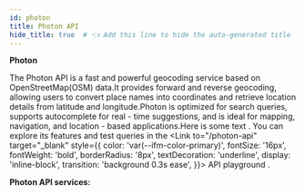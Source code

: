 ```yaml
---
id: photon
title: Photon API
hide_title: true  # 👈 Add this line to hide the auto-generated title
---
```




**Photon**

The Photon API is a fast and powerful geocoding service based on OpenStreetMap(OSM) data.It provides forward and reverse geocoding, allowing users to convert place names into coordinates and retrieve location details from latitude and longitude.Photon is optimized for search queries, supports autocomplete for real - time suggestions, and is ideal for mapping, navigation, and location - based applications.Here is some text
. You can explore its features and test queries in the <Link to="/photon-api"
target="_blank"
style={{ 
  color: 'var(--ifm-color-primary)', 
  fontSize: '16px',
  fontWeight: 'bold',
  borderRadius: '8px',
  textDecoration: 'underline',
  display: 'inline-block',
  transition: 'background 0.3s ease',
}}> API playground </Link>.


**Photon API services:**
<PhotonServicesListContainer />